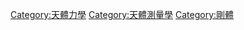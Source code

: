 {{catmore}}
{{Commonscat|Precession}}

[[Category:天體力學|Category:天體力學]]
[[Category:天體測量學|Category:天體測量學]]
[[Category:剛體|Category:剛體]]